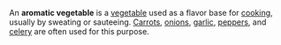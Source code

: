 An '''aromatic vegetable''' is a [[vegetable]] used as a flavor base for [[cooking]], usually by sweating or sauteeing.  [[Carrot]]s, [[onions]], [[garlic]], [[pepper]]s, and [[celery]] are often used for this purpose.